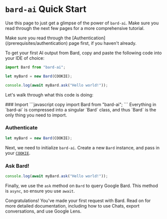 
# `bard-ai` Quick Start

Use this page to just get a glimpse of the power of `bard-ai`. Make sure you read through the next few pages for a more comprehensive tutorial.

<Callout type="info">
  Make sure you read through the [Authentication](/prerequisites/authentication)
  page first, if you haven't already.
</Callout>

To get your first AI output from Bard, copy and paste the following code into your IDE of choice:

```javascript copy showLineNumbers
import Bard from "bard-ai";

let myBard = new Bard(COOKIE);

console.log(await myBard.ask("Hello world!"));
```

Let's walk through what this code is doing:

<Steps>
### Import
```javascript copy
import Bard from "bard-ai";
```
Everything in `bard-ai` is compressed into a singular `Bard` class, and thus `Bard` is the only thing you need to import.

### Authenticate

```javascript copy
let myBard = new Bard(COOKIE);
```

Next, we need to initialize `bard-ai`. Create a new `Bard` instance, and pass in your [`COOKIE`](/prerequisites/authentication/#step-4).

### Ask Bard!

```javascript copy
console.log(await myBard.ask("Hello world!"));
```

Finally, we use the `ask` method on `Bard` to query Google Bard. This method is `async`, so ensure you use `await`.

</Steps>

Congratulations! You've made your first request with Bard. Read on for more detailed documentation, including how to use Chats, export conversations, and use Google Lens.
